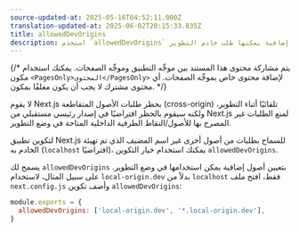 ```yaml
---
source-updated-at: 2025-05-16T04:52:11.000Z
translation-updated-at: 2025-06-02T20:15:33.835Z
title: allowedDevOrigins
description: استخدم `allowedDevOrigins` لتكوين أصول إضافية يمكنها طلب خادم التطوير.
---
```


{/* يتم مشاركة محتوى هذا المستند بين موجِّه التطبيق وموجِّه الصفحات. يمكنك استخدام مكون `<PagesOnly>المحتوى</PagesOnly>` لإضافة محتوى خاص بموجِّه الصفحات. أي محتوى مشترك لا يجب أن يكون مغلفًا بمكون. */}

لا يقوم Next.js بحظر طلبات الأصول المتقاطعة (cross-origin) تلقائيًا أثناء التطوير، ولكنه سيقوم بالحظر افتراضيًا في إصدار رئيسي مستقبلي من Next.js لمنع الطلبات غير المصرح بها للأصول/النقاط الطرفية الداخلية المتاحة في وضع التطوير.

لتكوين تطبيق Next.js للسماح بطلبات من أصول أخرى غير اسم المضيف الذي تم تهيئة الخادم به (`localhost` افتراضيًا)، يمكنك استخدام خيار التكوين `allowedDevOrigins`.

يسمح لك `allowedDevOrigins` بتعيين أصول إضافية يمكن استخدامها في وضع التطوير. على سبيل المثال، لاستخدام `local-origin.dev` بدلاً من `localhost` فقط، افتح ملف `next.config.js` وأضف تكوين `allowedDevOrigins`:

```js filename="next.config.js"
module.exports = {
  allowedDevOrigins: ['local-origin.dev', '*.local-origin.dev'],
}
```